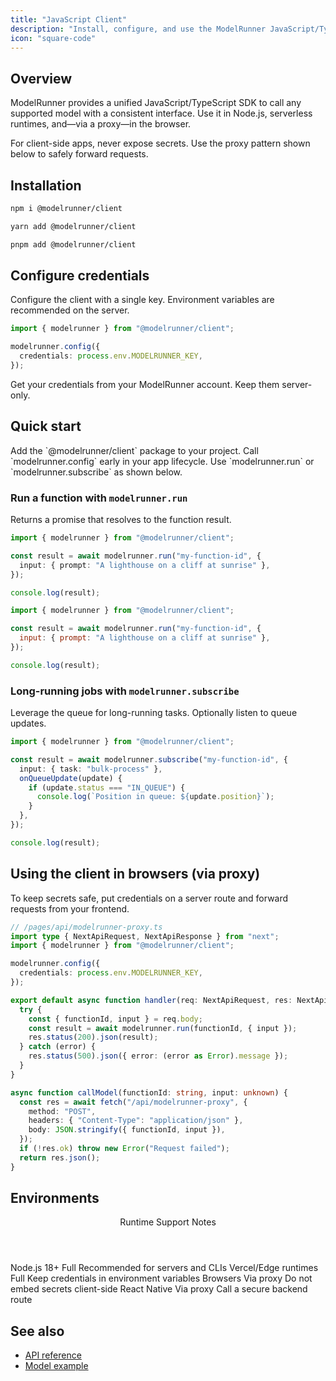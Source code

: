 ```yaml
---
title: "JavaScript Client"
description: "Install, configure, and use the ModelRunner JavaScript/TypeScript SDK."
icon: "square-code"
---
```


## Overview

ModelRunner provides a unified JavaScript/TypeScript SDK to call any supported model with a consistent interface. Use it in Node.js, serverless runtimes, and—via a proxy—in the browser.

<Callout>
For client-side apps, never expose secrets. Use the proxy pattern shown below to safely forward requests.
</Callout>

## Installation

<CodeGroup>

```bash npm
npm i @modelrunner/client
```

```bash yarn
yarn add @modelrunner/client
```

```bash pnpm
pnpm add @modelrunner/client
```

</CodeGroup>

## Configure credentials

Configure the client with a single key. Environment variables are recommended on the server.

```ts
import { modelrunner } from "@modelrunner/client";

modelrunner.config({
  credentials: process.env.MODELRUNNER_KEY,
});
```

<Tip>
Get your credentials from your ModelRunner account. Keep them server-only.
</Tip>

## Quick start

<Steps>
  <Step title="Install the SDK">Add the `@modelrunner/client` package to your project.</Step>
  <Step title="Configure credentials">Call `modelrunner.config` early in your app lifecycle.</Step>
  <Step title="Run a model">Use `modelrunner.run` or `modelrunner.subscribe` as shown below.</Step>
</Steps>

### Run a function with `modelrunner.run`

Returns a promise that resolves to the function result.

<Tabs>
  <Tab title="TypeScript">

```ts
import { modelrunner } from "@modelrunner/client";

const result = await modelrunner.run("my-function-id", {
  input: { prompt: "A lighthouse on a cliff at sunrise" },
});

console.log(result);
```

  </Tab>
  <Tab title="JavaScript">

```js
import { modelrunner } from "@modelrunner/client";

const result = await modelrunner.run("my-function-id", {
  input: { prompt: "A lighthouse on a cliff at sunrise" },
});

console.log(result);
```

  </Tab>
</Tabs>

### Long-running jobs with `modelrunner.subscribe`

Leverage the queue for long-running tasks. Optionally listen to queue updates.

```ts
import { modelrunner } from "@modelrunner/client";

const result = await modelrunner.subscribe("my-function-id", {
  input: { task: "bulk-process" },
  onQueueUpdate(update) {
    if (update.status === "IN_QUEUE") {
      console.log(`Position in queue: ${update.position}`);
    }
  },
});

console.log(result);
```

## Using the client in browsers (via proxy)

To keep secrets safe, put credentials on a server route and forward requests from your frontend.

<CodeGroup>

```ts server (Next.js API Route)
// /pages/api/modelrunner-proxy.ts
import type { NextApiRequest, NextApiResponse } from "next";
import { modelrunner } from "@modelrunner/client";

modelrunner.config({
  credentials: process.env.MODELRUNNER_KEY,
});

export default async function handler(req: NextApiRequest, res: NextApiResponse) {
  try {
    const { functionId, input } = req.body;
    const result = await modelrunner.run(functionId, { input });
    res.status(200).json(result);
  } catch (error) {
    res.status(500).json({ error: (error as Error).message });
  }
}
```

```ts client (Frontend)
async function callModel(functionId: string, input: unknown) {
  const res = await fetch("/api/modelrunner-proxy", {
    method: "POST",
    headers: { "Content-Type": "application/json" },
    body: JSON.stringify({ functionId, input }),
  });
  if (!res.ok) throw new Error("Request failed");
  return res.json();
}
```

</CodeGroup>

## Environments

<ListTable>
  <Title>Supported runtimes</Title>
  <Header>
    <Row>
      <Cell>Runtime</Cell>
      <Cell>Support</Cell>
      <Cell>Notes</Cell>
    </Row>
  </Header>
  <Body>
    <Row>
      <Cell>Node.js 18+</Cell>
      <Cell>Full</Cell>
      <Cell>Recommended for servers and CLIs</Cell>
    </Row>
    <Row>
      <Cell>Vercel/Edge runtimes</Cell>
      <Cell>Full</Cell>
      <Cell>Keep credentials in environment variables</Cell>
    </Row>
    <Row>
      <Cell>Browsers</Cell>
      <Cell>Via proxy</Cell>
      <Cell>Do not embed secrets client-side</Cell>
    </Row>
    <Row>
      <Cell>React Native</Cell>
      <Cell>Via proxy</Cell>
      <Cell>Call a secure backend route</Cell>
    </Row>
  </Body>
</ListTable>

## See also

- [API reference](/api-reference/introduction)
- [Model example](https://modelrunner.ai/bytedance/sdxl-lightning-4step)


